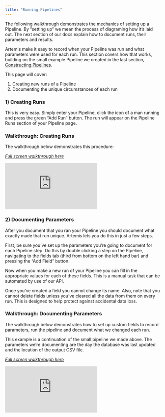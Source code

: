 ```yaml
---
title: "Running Pipelines"
---
```

The following walkthrough demonstrates the mechanics of setting up a Pipeline. By “setting up” we mean the process of diagraming how it’s laid out. The next section of our docs explain how to document runs, their parameters and results. 

Artemis make it easy to record when your Pipeline was run and what parameters were used for each run. This section covers how that works, building on the small example Pipeline we created in the last section, [Constructing Pipelines]( https://docs.artemisplatform.com/ConstructingPipelines).

This page will cover: 
1.	Creating new runs of a Pipeline
2.	Documenting the unique circumstances of each run

### 1) Creating Runs
This is very easy. Simply enter your Pipeline, click the icon of a man running and press the green “Add Run” button. The run will appear on the Pipeline Runs section of your Pipeline page.

### Walkthrough: Creating Runs

The walkthrough below demonstrates this procedure: 

*[Full screen walkthrough here](https://app.supademo.com/demo/tPPIiZh5doYMRaknsf1mA)*

<iframe src="https://app.supademo.com/embed/tPPIiZh5doYMRaknsf1mA" frameborder="0" webkitallowfullscreen="true" mozallowfullscreen="true" allowfullscreen style={{"width":"719px","height":"500px","border":"none"}}></iframe>

### 2) Documenting Parameters 
After you document that you ran your Pipeline you should document what exactly made that run unique. Artemis lets you do this in just a few steps. 

First, be sure you’ve set up the parameters you’re going to document for each Pipeline step. Do this by double clicking a step on the Pipeline, navigating to the fields tab (third from bottom on the left hand bar) and pressing the “Add Field” button. 

Now when you make a new run of your Pipeline you can fill in the appropriate values for each of these fields. This is a manual task that can be automated by use of our API.

<Card title="PLEASE NOTE:">
  Once you’ve created a field you cannot change its name. Also, note that you cannot delete fields unless you’ve cleared all the data from them on every run. This is designed to help protect against accidental data loss. 
</Card>

### Walkthrough: Documenting Parameters
The walkthrough below demonstrates how to set up custom fields to record parameters, run the pipeline and document what we changed each run. 

This example is a continuation of the small pipeline we made above. The parameters we’re documenting are the day the database was last updated and the location of the output CSV file.

*[Full screen walkthrough here](https://app.supademo.com/demo/_9wwSYYMx1VDXSsb9xUMA)*

<iframe src="https://app.supademo.com/embed/_9wwSYYMx1VDXSsb9xUMA" frameborder="0" webkitallowfullscreen="true" mozallowfullscreen="true" allowfullscreen style={{"width":"719px","height":"500px","border":"none"}}></iframe>
